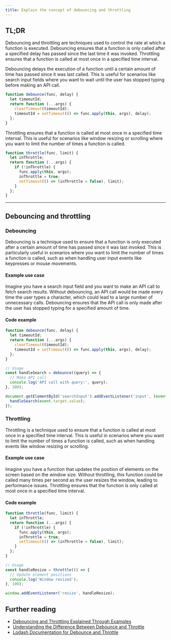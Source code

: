 ```yaml
---
title: Explain the concept of debouncing and throttling
---
```


## TL;DR

Debouncing and throttling are techniques used to control the rate at which a function is executed. Debouncing ensures that a function is only called after a specified delay has passed since the last time it was invoked. Throttling ensures that a function is called at most once in a specified time interval.

Debouncing delays the execution of a function until a certain amount of time has passed since it was last called. This is useful for scenarios like search input fields where you want to wait until the user has stopped typing before making an API call.

```js
function debounce(func, delay) {
  let timeoutId;
  return function (...args) {
    clearTimeout(timeoutId);
    timeoutId = setTimeout(() => func.apply(this, args), delay);
  };
}
```

Throttling ensures that a function is called at most once in a specified time interval. This is useful for scenarios like window resizing or scrolling where you want to limit the number of times a function is called.

```js
function throttle(func, limit) {
  let inThrottle;
  return function (...args) {
    if (!inThrottle) {
      func.apply(this, args);
      inThrottle = true;
      setTimeout(() => (inThrottle = false), limit);
    }
  };
}
```

---

## Debouncing and throttling

### Debouncing

Debouncing is a technique used to ensure that a function is only executed after a certain amount of time has passed since it was last invoked. This is particularly useful in scenarios where you want to limit the number of times a function is called, such as when handling user input events like keypresses or mouse movements.

#### Example use case

Imagine you have a search input field and you want to make an API call to fetch search results. Without debouncing, an API call would be made every time the user types a character, which could lead to a large number of unnecessary calls. Debouncing ensures that the API call is only made after the user has stopped typing for a specified amount of time.

#### Code example

```js
function debounce(func, delay) {
  let timeoutId;
  return function (...args) {
    clearTimeout(timeoutId);
    timeoutId = setTimeout(() => func.apply(this, args), delay);
  };
}

// Usage
const handleSearch = debounce((query) => {
  // Make API call
  console.log('API call with query:', query);
}, 300);

document.getElementById('searchInput').addEventListener('input', (event) => {
  handleSearch(event.target.value);
});
```

### Throttling

Throttling is a technique used to ensure that a function is called at most once in a specified time interval. This is useful in scenarios where you want to limit the number of times a function is called, such as when handling events like window resizing or scrolling.

#### Example use case

Imagine you have a function that updates the position of elements on the screen based on the window size. Without throttling, this function could be called many times per second as the user resizes the window, leading to performance issues. Throttling ensures that the function is only called at most once in a specified time interval.

#### Code example

```js
function throttle(func, limit) {
  let inThrottle;
  return function (...args) {
    if (!inThrottle) {
      func.apply(this, args);
      inThrottle = true;
      setTimeout(() => (inThrottle = false), limit);
    }
  };
}

// Usage
const handleResize = throttle(() => {
  // Update element positions
  console.log('Window resized');
}, 100);

window.addEventListener('resize', handleResize);
```

## Further reading

- [Debouncing and Throttling Explained Through Examples](https://css-tricks.com/debouncing-throttling-explained-examples/)
- [Understanding the Difference Between Debounce and Throttle](https://www.freecodecamp.org/news/javascript-debounce-example/)
- [Lodash Documentation for Debounce and Throttle](https://lodash.com/docs/4.17.15#debounce)
